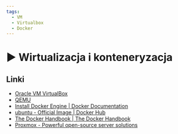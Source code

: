 ```yaml
---
tags:
  - VM
  - Virtualbox
  - Docker
---
```



# ▶️ Wirtualizacja i konteneryzacja

<VimeoPlayer videoId="757363680" />

## Linki

- [Oracle VM VirtualBox](https://www.virtualbox.org/)
- [QEMU](https://www.qemu.org/)
- [Install Docker Engine | Docker Documentation](https://docs.docker.com/engine/install/)
- [ubuntu - Official Image | Docker Hub](https://hub.docker.com/_/ubuntu)
- [The Docker Handbook | The Docker Handbook](https://docker-handbook.farhan.dev/)
- [Proxmox - Powerful open-source server solutions](https://www.proxmox.com/en/)

